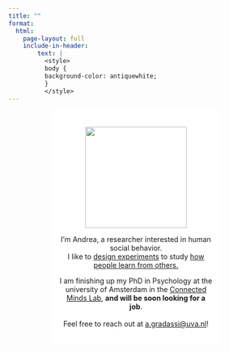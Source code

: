 ```yaml
---
title: ""
format: 
  html:
    page-layout: full
    include-in-header: 
        text: |
          <style>
          body {
          background-color: antiquewhite;
          }
          </style>
---
```


::: {#intro style="margin:auto; text-align:center;border-radius:10px; background-color: white;padding:20px; width:60%"}
![](images/cv-1.png){fig-align="center" width="200"}

I'm Andrea, a researcher interested in human social behavior.\
I like to [design experiments](/experiments.qmd) to study [how people learn from others.](/projects.qmd)

I am finishing up my PhD in Psychology at the university of Amsterdam in the [Connected Minds Lab](https://connectedmindslab.net/), **and will be soon looking for a job**.\
\
Feel free to reach out at [a.gradassi\@uva.nl](mailto:a.gradassi@uva.nl)!
:::
